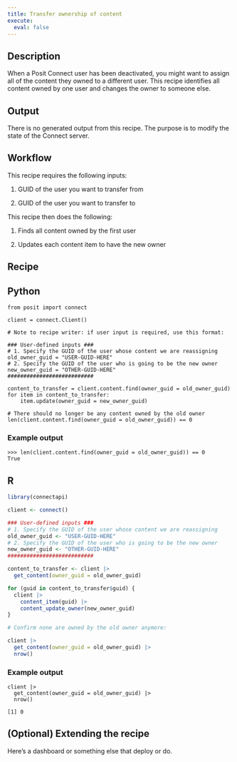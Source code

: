 ```yaml
---
title: Transfer ownership of content
execute:
  eval: false
---
```


## Description

When a Posit Connect user has been deactivated, you might want to assign all of the content they owned to a different user.
This recipe identifies all content owned by one user and changes the owner to someone else.

## Output

There is no generated output from this recipe.
The purpose is to modify the state of the Connect server.

## Workflow

This recipe requires the following inputs:

1. GUID of the user you want to transfer from

2. GUID of the user you want to transfer to

This recipe then does the following:

1. Finds all content owned by the first user

2. Updates each content item to have the new owner

## Recipe

:::{.panel-tabset group="language"}

## Python

```.python
from posit import connect

client = connect.Client()

# Note to recipe writer: if user input is required, use this format:

### User-defined inputs ###
# 1. Specify the GUID of the user whose content we are reassigning
old_owner_guid = "USER-GUID-HERE"
# 2. Specify the GUID of the user who is going to be the new owner
new_owner_guid = "OTHER-GUID-HERE"
###########################

content_to_transfer = client.content.find(owner_guid = old_owner_guid)
for item in content_to_transfer:
    item.update(owner_guid = new_owner_guid)

# There should no longer be any content owned by the old owner
len(client.content.find(owner_guid = old_owner_guid)) == 0
```

### Example output

```
>>> len(client.content.find(owner_guid = old_owner_guid)) == 0
True
```

## R

```.r
library(connectapi)

client <- connect()

### User-defined inputs ###
# 1. Specify the GUID of the user whose content we are reassigning
old_owner_guid <- "USER-GUID-HERE"
# 2. Specify the GUID of the user who is going to be the new owner
new_owner_guid <- "OTHER-GUID-HERE"
###########################

content_to_transfer <- client |>
  get_content(owner_guid = old_owner_guid)

for (guid in content_to_transfer$guid) {
  client |>
    content_item(guid) |>
    content_update_owner(new_owner_guid)
}

# Confirm none are owned by the old owner anymore:

client |>
  get_content(owner_guid = old_owner_guid) |>
  nrow()
```

### Example output

```
client |>
  get_content(owner_guid = old_owner_guid) |>
  nrow()

[1] 0
```

:::

## (Optional) Extending the recipe

Here's a dashboard or something else that deploy or do.